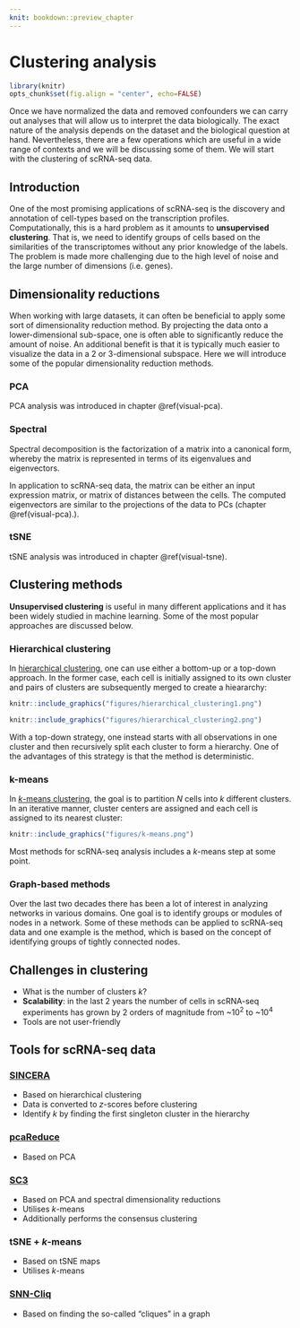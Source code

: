 ```yaml
---
knit: bookdown::preview_chapter
---
```


# Clustering analysis

```r
library(knitr)
opts_chunk$set(fig.align = "center", echo=FALSE)
```

Once we have normalized the data and removed confounders we can carry out analyses that will allow us to interpret the data biologically. The exact nature of the analysis depends on the dataset and the biological question at hand. Nevertheless, there are a few operations which are useful in a wide range of contexts and we will be discussing some of them. We will start with the clustering of scRNA-seq data.

## Introduction

One of the most promising applications of scRNA-seq is the discovery
and annotation of cell-types based on the transcription
profiles. Computationally, this is a hard problem as it amounts to
__unsupervised clustering__. That is, we need to identify groups of
cells based on the similarities of the transcriptomes without any
prior knowledge of the labels. The problem is made more challenging
due to the high level of noise and the large number of dimensions
(i.e. genes). 

## Dimensionality reductions

When working with large datasets, it can often be beneficial to apply
some sort of dimensionality reduction method. By projecting
the data onto a lower-dimensional sub-space, one is often able to
significantly reduce the amount of noise. An additional benefit is
that it is typically much easier to visualize the data in a 2 or
3-dimensional subspace. Here we will introduce some of the popular dimensionality reduction methods.

### PCA

PCA analysis was introduced in chapter \@ref(visual-pca).

### Spectral

Spectral decomposition is the factorization of a matrix into a canonical form, whereby the matrix is represented in terms of its eigenvalues and eigenvectors.

In application to scRNA-seq data, the matrix can be either an input expression matrix, or matrix of distances between the cells. The computed eigenvectors are similar to the projections of the data to PCs (chapter \@ref(visual-pca).).

### tSNE

tSNE analysis was introduced in chapter \@ref(visual-tsne).

## Clustering methods

__Unsupervised clustering__ is useful in many different applications and
it has been widely studied in machine learning. Some of the most
popular approaches are discussed below.

### Hierarchical clustering

In [hierarchical clustering](https://en.wikipedia.org/wiki/Hierarchical_clustering), one can use either a bottom-up or a
top-down approach. In the former case, each cell is initially assigned to
its own cluster and pairs of clusters are subsequently merged to
create a hieararchy:

```r
knitr::include_graphics("figures/hierarchical_clustering1.png")
```

```r
knitr::include_graphics("figures/hierarchical_clustering2.png")
```

With a top-down strategy, one instead starts with
all observations in one cluster and then recursively split each
cluster to form a hierarchy. One of the
advantages of this strategy is that the method is deterministic.

### k-means

In [_k_-means clustering](https://en.wikipedia.org/wiki/K-means_clustering), the goal is to partition _N_ cells into _k_
different clusters. In an iterative manner, cluster centers are
assigned and each cell is assigned to its nearest cluster:

```r
knitr::include_graphics("figures/k-means.png")
```

Most methods for scRNA-seq analysis includes a _k_-means step at some point.

### Graph-based methods

Over the last two decades there has been a lot of interest in
analyzing networks in various domains. One goal is to identify groups
or modules of nodes in a network. Some of these methods can be applied
to scRNA-seq data and one example is the  method, which is based
on the concept of identifying groups of tightly connected nodes.

## Challenges in clustering

* What is the number of clusters _k_?
* __Scalability__: in the last 2 years the number of cells in scRNA-seq experiments has grown by 2 orders of magnitude from ~$10^2$ to ~$10^4$
* Tools are not user-friendly

## Tools for scRNA-seq data

### [SINCERA](https://research.cchmc.org/pbge/sincera.html)

* Based on hierarchical clustering
* Data is converted to _z_-scores before clustering
* Identify _k_ by finding the first singleton cluster in the hierarchy

### [pcaReduce](https://github.com/JustinaZ/pcaReduce)

* Based on PCA

### [SC3](http://bioconductor.org/packages/SC3/)

* Based on PCA and spectral dimensionality reductions
* Utilises _k_-means
* Additionally performs the consensus clustering

### tSNE + _k_-means

* Based on tSNE maps
* Utilises _k_-means

### [SNN-Cliq](http://bioinfo.uncc.edu/SNNCliq/)

* Based on finding the so-called "cliques" in a graph
